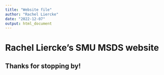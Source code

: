 ```yaml
---
title: "Website file"
author: "Rachel Liercke"
date: "2022-12-07"
output: html_document
---
```


# Rachel Liercke's SMU MSDS website
## Thanks for stopping by!